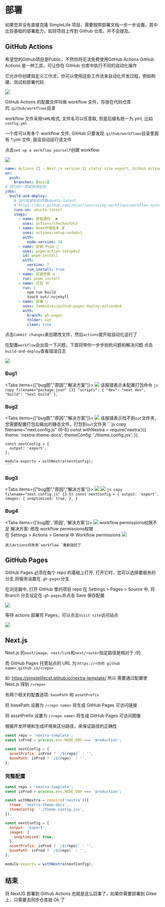 
# 部署

如果您并没有直接克隆 SimpleLife 项目，需要按照部署文档一步一步设置。其中比较基础的部署能力，如将项目上传到 Github 仓库，并不会提及。

## GitHub Actions

<Callout>
  希望您的Github项目是Public，不然你将无法免费使用GitHub Actions
</Callout>
GitHub Actions 是一种工具，可让你在 GitHub 仓库中执行不同的自动化操作

它允许你创建自定义工作流，你可以使用这些工作流来自动化开发过程，例如构建、测试和部署代码

<Image src='/images/actions.png' />

GitHub Actions 的配置文件叫做 workflow 文件，存放在代码仓库的`.github/workflows`目录

workflow 文件采用`YAML`格式, 文件名可以任意取, 但是后缀名统一为.yml, 比如`config.yml`

一个库可以有多个 workflow 文件, GitHub 只要发现`.github/workflows`目录里面有 \*.yml 文件, 就会自动运行该文件

点击`set up a workflow yourself`创建 workflow

<Image src='/images/workflow.png' />

```yml copy filename=".github/workflows/config.yml"
name: Actions CI - Next.js version 12 static site export, GitHub Actions Build and Deploy
on:
  push:
    branches: [main]
# 执行的一项或多项任务
jobs:
  build-and-deploy:
    # 运行在虚拟机环境ubuntu-latest
    # https://docs.github.com/zh/actions/using-workflows/workflow-syntax-for-github-actions#jobsjob_idruns-on
    runs-on: ubuntu-latest
    steps:
      - name: 获取源码  🛎️
        uses: actions/checkout@v3
      - name: Node环境版本 🗜️
        uses: actions/setup-node@v3
        with:
          node-version: 18
      - name: 安装 Pnpm 🧬
        uses: pnpm/action-setup@v2
        id: pnpm-install
        with:
          version: 7
          run_install: true
      - name: 安装依赖 ⚙️
        run: pnpm install
      - name: 打包 🏗️
        run: |
          npm run build
          touch out/.nojekyll
      - name: 部署 🚀
        uses: JamesIves/github-pages-deploy-action@v4
        with:
          branch: gh-pages
          folder: out
          clean: true
```

点击`Commit changes`来创建改文件，然后`actions`就开始自动化运行了

在配置`workflow`会出现一下问题，下面将带你一步步剖析问题和解决问题
点击`build-and-deploy`查看错误日志

<Image src='/images/build_deploy.png' />

### Bug1

<Tabs items={["bug图","原因","解决方案"]}>
  <Tab>
    <Image src='/images/yml_bug1.png' />
  </Tab>
  <Tab>
    该报错表示未配置打包命令
  </Tab>
  <Tab>
    ```js copy filename="package.json" {3}
    "scripts": {
      "dev": "next dev",
      "build": "next build"
    },
    ```
  </Tab>
</Tabs>

### Bug2

<Tabs items={["bug图","原因","解决方案"]}>
  <Tab>
    <Image src='/images/yml_bug2.png' />
  </Tab>
  <Tab>
    该报错表示找不到`out`文件夹，您需要配置打包后输出的静态文件，打包到`out`文件夹
  </Tab>
  <Tab>
    ```js copy filename="next.config.js" {6-8}
    const withNextra = require('nextra')({
      theme: 'nextra-theme-docs',
      themeConfig: './theme.config.jsx',
    });

    const nextConfig = {
      output: 'export',
    };

    module.exports = withNextra(nextConfig);
    ```

  </Tab>
</Tabs>

### Bug3

<Tabs items={["bug图","原因","解决方案"]}>
  <Tab>
    <Image src='/images/yml_bug3.png' />
  </Tab>
  <Tab>
  <Image src='/images/fixed_bug3.png' />
  </Tab>
  <Tab>
    ```js copy filename="next.config.js" {3-5}
    const nextConfig = {
      output: 'export',
      images: {
        unoptimized: true,
      },
    }
    ```
  </Tab>
</Tabs>

### Bug4

<Tabs items={['bug图', '原因', '解决方案']}>
  <Tab>
    <Image src='/images/yml_bug4.png' />
  </Tab>
  <Tab>workflow permissions权限不足</Tab>
  <Tab>
    解决方案: 修改 workflow permissions权限 <br />
    在 Settings > Actions > General 中 Workflow permissions
    <Image src='/images/fixed_bug4.png' />

    进入Actions将失败`workflow `重新就好了

  </Tab>
</Tabs>

## GitHub Pages

GitHub Pages 必须在每个 repo 的基础上打开, 打开它时，您可以选择要服务的分支,将服务设置在`.gh-pages`分支

在浏览器中, 打开 GitHub 里的项目 repo
在 Settings > Pages > Source 中, 将 Branch 分支设定在`.gh-pages`并点击 Save 保存配置

<Image src='/images/github_pages.png' />

等待 actions 部署完 Pages，可以点击`Visit site`访问站点

<Image src='/images/deploy_pages.png' />

## Next.js

Next.js 的`next/image`、`next/link`和`next/router`指定路径是相对于 /的

而 GitHub Pages 托管站点的 URL 为:`https://<你的 github name>.github.io/<repo>`

如: https://simplelifecst.github.io/nextra-template/
所以 需要通过配置使 Next.js 得到 `/<repo>`

有两个相关的配置选项: `basePath` 和 `assetPrefix`

将 basePath 设置为 `/<repo name>` 将生成 GitHub Pages 可访问链接

将 assetPrefix 设置为 `/<repo name>` 将生成 GitHub Pages 可访问图像

根据开发环境和生成环境来区分路径，来保证路径的正确性

```js copy filename="next.config.js"
const repo = 'nextra-template';
const isProd = process.env.NODE_ENV === 'production';

const nextConfig = {
  assetPrefix: isProd ? `/${repo}` : '',
  basePath: isProd ? `/${repo}` : '',
};
```

### 完整配置

```js copy filename="next.config.js"
const repo = 'nextra-template';
const isProd = process.env.NODE_ENV === 'production';

const withNextra = require('nextra')({
  theme: 'nextra-theme-docs',
  themeConfig: './theme.config.jsx',
});

const nextConfig = {
  output: 'export',
  images: {
    unoptimized: true,
  },
  assetPrefix: isProd ? `/${repo}` : '',
  basePath: isProd ? `/${repo}` : '',
};

module.exports = withNextra(nextConfig);
```

## 结束

将 NextJS 部署到 Github Actions 也就是这么回事了，如果你需要部署到 Gitee 上，只需要去同步仓库就 Ok 了
